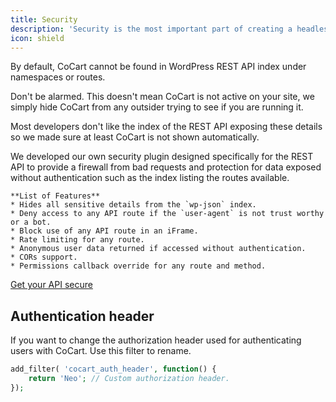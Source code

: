 ```yaml
---
title: Security
description: 'Security is the most important part of creating a headless store.'
icon: shield
---
```


<Note>
    By default, CoCart cannot be found in WordPress REST API index under namespaces or routes.
</Note>

Don't be alarmed. This doesn't mean CoCart is not active on your site, we simply hide CoCart from any outsider trying to see if you are running it.

Most developers don't like the index of the REST API exposing these details so we made sure at least CoCart is not shown automatically.

<Info>
    We developed our own security plugin designed specifically for the REST API to provide a firewall from bad requests and protection for data exposed without authentication such as the index listing the routes available.

    **List of Features**
    * Hides all sensitive details from the `wp-json` index.
    * Deny access to any API route if the `user-agent` is not trust worthy or a bot.
    * Block use of any API route in an iFrame.
    * Rate limiting for any route.
    * Anonymous user data returned if accessed without authentication.
    * CORs support.
    * Permissions callback override for any route and method.

[Get your API secure](#)
</Info>

## Authentication header

If you want to change the authorization header used for authenticating users with CoCart. Use this filter to rename.

```php
add_filter( 'cocart_auth_header', function() {
    return 'Neo'; // Custom authorization header.
});
```
